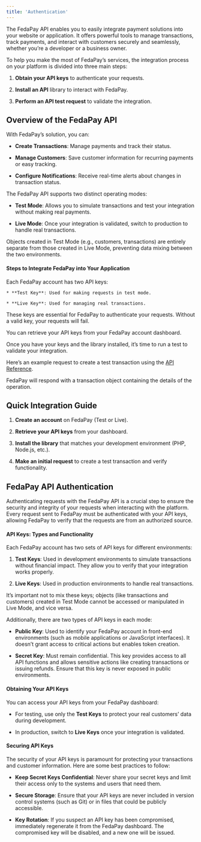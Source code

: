 ```yaml
---
title: 'Authentication'
---
```


The FedaPay API enables you to easily integrate payment solutions into your website or application. It offers powerful tools to manage transactions, track payments, and interact with customers securely and seamlessly, whether you’re a developer or a business owner.

To help you make the most of FedaPay’s services, the integration process on your platform is divided into three main steps:

1. **Obtain your API keys** to authenticate your requests.

2. **Install an API** library to interact with FedaPay.

3. **Perform an API test request** to validate the integration.

## Overview of the FedaPay API

With FedaPay’s solution, you can:

* **Create Transactions**: Manage payments and track their status.

* **Manage Customers**: Save customer information for recurring payments or easy tracking.

* **Configure Notifications**: Receive real-time alerts about changes in transaction status.

The FedaPay API supports two distinct operating modes:

* **Test Mode**: Allows you to simulate transactions and test your integration without making real payments.

* **Live Mode**: Once your integration is validated, switch to production to handle real transactions.

Objects created in Test Mode (e.g., customers, transactions) are entirely separate from those created in Live Mode, preventing data mixing between the two environments.

#### Steps to Integrate FedaPay into Your Application

<Steps>
  <Step title="Obtain Your API Keys">
    Each FedaPay account has two API keys:

    * **Test Key**: Used for making requests in test mode.

    * **Live Key**: Used for managing real transactions.

These keys are essential for FedaPay to authenticate your requests. Without a valid key, your requests will fail.

You can retrieve your API keys from your FedaPay account dashboard.
  </Step>

  <Step title="Install a FedaPay Library" />

  <Step title="Perform an API Test Request" />
</Steps>

Once you have your keys and the library installed, it’s time to run a test to validate your integration.

<Info>Here’s an example request to create a test transaction using the [API Reference](/api-reference/introduction).</Info>

FedaPay will respond with a transaction object containing the details of the operation.

## Quick Integration Guide

1. **Create an account** on FedaPay (Test or Live).

2. **Retrieve your API keys** from your dashboard.

3. **Install the library** that matches your development environment (PHP, Node.js, etc.).

4. **Make an initial request** to create a test transaction and verify functionality.

## FedaPay API Authentication

Authenticating requests with the FedaPay API is a crucial step to ensure the security and integrity of your requests when interacting with the platform. Every request sent to FedaPay must be authenticated with your API keys, allowing FedaPay to verify that the requests are from an authorized source.

#### API Keys: Types and Functionality

Each FedaPay account has two sets of API keys for different environments:

1. **Test Keys**: Used in development environments to simulate transactions without financial impact. They allow you to verify that your integration works properly.

2. **Live Keys**: Used in production environments to handle real transactions.

It’s important not to mix these keys; objects (like transactions and customers) created in Test Mode cannot be accessed or manipulated in Live Mode, and vice versa.

Additionally, there are two types of API keys in each mode:

* **Public Key**: Used to identify your FedaPay account in front-end environments (such as mobile applications or JavaScript interfaces). It doesn’t grant access to critical actions but enables token creation.

* **Secret Key**: Must remain confidential. This key provides access to all API functions and allows sensitive actions like creating transactions or issuing refunds. Ensure that this key is never exposed in public environments.

#### Obtaining Your API Keys

You can access your API keys from your FedaPay dashboard:

* For testing, use only the **Test Keys** to protect your real customers’ data during development.

* In production, switch to **Live Keys** once your integration is validated.

#### Securing API Keys

The security of your API keys is paramount for protecting your transactions and customer information. Here are some best practices to follow:

* **Keep Secret Keys Confidential**: Never share your secret keys and limit their access only to the systems and users that need them.

* **Secure Storage**: Ensure that your API keys are never included in version control systems (such as Git) or in files that could be publicly accessible.

* **Key Rotation**: If you suspect an API key has been compromised, immediately regenerate it from the FedaPay dashboard. The compromised key will be disabled, and a new one will be issued.